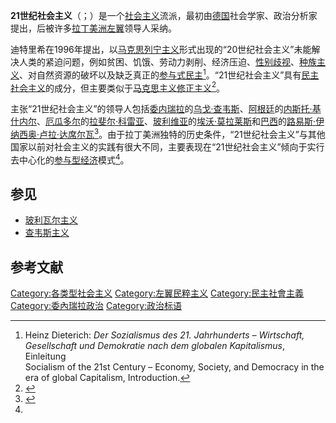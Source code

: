 {{Socialism sidebar}}
'''21世纪社会主义'''（{{lang-en|Socialism of the 21st century}}；{{lang-es|socialismo del siglo XXI}}）是一个[[社会主义|社会主义]]流派，最初由[[德国|德国]]社会学家、政治分析家{{le|海因茨·迪特里希|Heinz Dieterich}}提出，后被许多[[拉丁美洲|拉丁美洲]][[左翼|左翼]]领导人采纳。

迪特里希在1996年提出，以[[马克思列宁主义|马克思列宁主义]]形式出现的“20世纪社会主义”未能解决人类的紧迫问题，例如贫困、饥饿、劳动力剥削、经济压迫、[[性别歧视|性别歧视]]、[[种族主义|种族主义]]、对自然资源的破坏以及缺乏真正的[[参与式民主|参与式民主]]<ref name="Dieterich">Heinz Dieterich: ''Der Sozialismus des 21. Jahrhunderts – Wirtschaft, Gesellschaft und Demokratie nach dem globalen Kapitalismus'', Einleitung<br>Socialism of the 21st Century – Economy, Society, and Democracy in the era of global Capitalism, Introduction.</ref>。“21世纪社会主义”具有[[民主社会主义|民主社会主义]]的成分，但主要类似于[[修正主义_(马克思主义)|马克思主义修正主义]]<ref name="Burbach">{{cite book|title=Latin America's Turbulent Transitions|last1=Burbach|first1=Roger|last2=Fox|first2=Michael|last3=Fuentes|first3=Federico|publisher=Zed Books|year=2013|isbn=9781848135697|location=London}}</ref>。

主张“21世纪社会主义”的领导人包括[[委内瑞拉|委内瑞拉]]的[[乌戈·查韦斯|乌戈·查韦斯]]、[[阿根廷|阿根廷]]的[[内斯托·基什内尔|内斯托·基什内尔]]、[[厄瓜多尔|厄瓜多尔]]的[[拉斐尔·科雷亚|拉斐尔·科雷亚]]、[[玻利维亚|玻利维亚]]的[[埃沃·莫拉莱斯|埃沃·莫拉莱斯]]和[[巴西|巴西]]的[[路易斯·伊纳西奥·卢拉·达席尔瓦|路易斯·伊纳西奥·卢拉·达席尔瓦]]<ref name=PT>{{cite conference|url=https://www.pt.org.br/wp-content/uploads/2014/03/Resolucoesdo3oCongressoPT.pdf|title=Resoluções do 3º Congresso do PT|author=Partido dos Trabalhadores|conference=3º Congresso do PT|access-date=2020-11-24|archive-date=2020-02-07|archive-url=https://web.archive.org/web/20200207195959/https://pt.org.br/wp-content/uploads/2014/03/Resolucoesdo3oCongressoPT.pdf|dead-url=no}}</ref>。由于拉丁美洲独特的历史条件，“21世纪社会主义”与其他国家以前对社会主义的实践有很大不同，主要表现在“21世纪社会主义”倾向于实行去中心化的[[参与型经济|参与型经济]]模式<ref name="Burbach"/>。

== 参见 ==
*[[玻利瓦尔主义|玻利瓦尔主义]]
*[[查韦斯主义|查韦斯主义]]

== 参考文献 ==
{{reflist}}

[[Category:各类型社会主义|Category:各类型社会主义]]
[[Category:左翼民粹主义|Category:左翼民粹主义]]
[[Category:民主社會主義|Category:民主社會主義]]
[[Category:委內瑞拉政治|Category:委內瑞拉政治]]
[[Category:政治标语|Category:政治标语]]